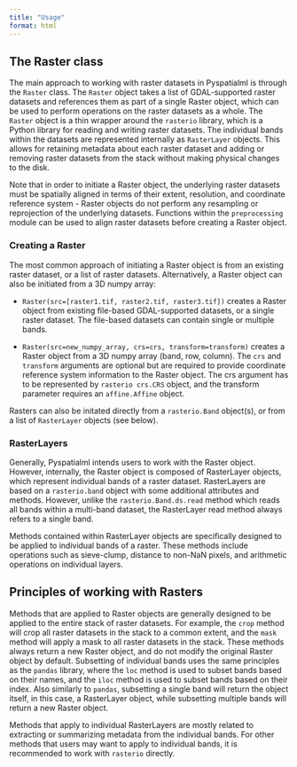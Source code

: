 ```yaml
---
title: "Usage"
format: html
---
```


## The Raster class

The main approach to working with raster datasets in Pyspatialml is through the `Raster` class. The `Raster` object takes a list of GDAL-supported raster datasets and references them as part of a single Raster object, which can be used to perform operations on the raster datasets as a whole. The `Raster` object is a thin wrapper around the `rasterio` library, which is a Python library for reading and writing raster datasets. The individual bands within the datasets are represented internally as `RasterLayer` objects. This allows for retaining metadata about each raster dataset and adding or removing raster datasets from the stack without making physical changes to the disk.

Note that in order to initiate a Raster object, the underlying raster datasets must be spatially aligned in terms of their extent, resolution, and coordinate reference system - Raster objects do not perform any resampling or reprojection of the underlying datasets. Functions within the `preprocessing` module can be used to align raster datasets before creating a Raster object.

### Creating a Raster

The most common approach of initiating a Raster object is from an existing raster dataset, or a list of raster datasets. Alternatively, a Raster object can also be initiated from a 3D numpy array:

- ``Raster(src=[raster1.tif, raster2.tif, raster3.tif])`` creates a Raster object from existing file-based GDAL-supported datasets, or a single raster dataset. The file-based datasets can contain single or multiple bands.

- ``Raster(src=new_numpy_array, crs=crs, transform=transform)`` creates a Raster object from a 3D numpy array (band, row, column). The ``crs`` and ``transform`` arguments are optional but are required to provide coordinate reference system information to the Raster object. The crs argument has to be represented by ```rasterio crs.CRS``` object, and the transform parameter requires an ```affine.Affine``` object.

Rasters can also be initated directly from a `rasterio.Band` object(s), or from a list of `RasterLayer` objects (see below).

### RasterLayers

Generally, Pyspatialml intends users to work with the Raster object. However, internally, the Raster object is composed of RasterLayer objects, which represent individual bands of a raster dataset. RasterLayers are based on a ``rasterio.band`` object with some additional attributes and methods. However, unlike the `rasterio.Band.ds.read` method which reads all bands within a multi-band dataset, the RasterLayer read method always refers to a single band.

Methods contained within RasterLayer objects are specifically designed to be applied to individual bands of a raster. These methods include operations such as sieve-clump, distance to non-NaN pixels, and arithmetic operations on individual layers.

## Principles of working with Rasters

Methods that are applied to Raster objects are generally designed to be applied to the entire stack of raster datasets. For example, the `crop` method will crop all raster datasets in the stack to a common extent, and the `mask` method will apply a mask to all raster datasets in the stack. These methods always return a new Raster object, and do not modify the original Raster object by default. Subsetting of individual bands uses the same principles as the `pandas` library, where the `loc` method is used to subset bands based on their names, and the `iloc` method is used to subset bands based on their index. Also similarly to `pandas`, subsetting a single band will return the object itself, in this case, a RasterLayer object, while subsetting multiple bands will return a new Raster object.

Methods that apply to individual RasterLayers are mostly related to extracting or summarizing metadata from the individual bands. For other methods that users may want to apply to individual bands, it is recommended to work with `rasterio` directly.
